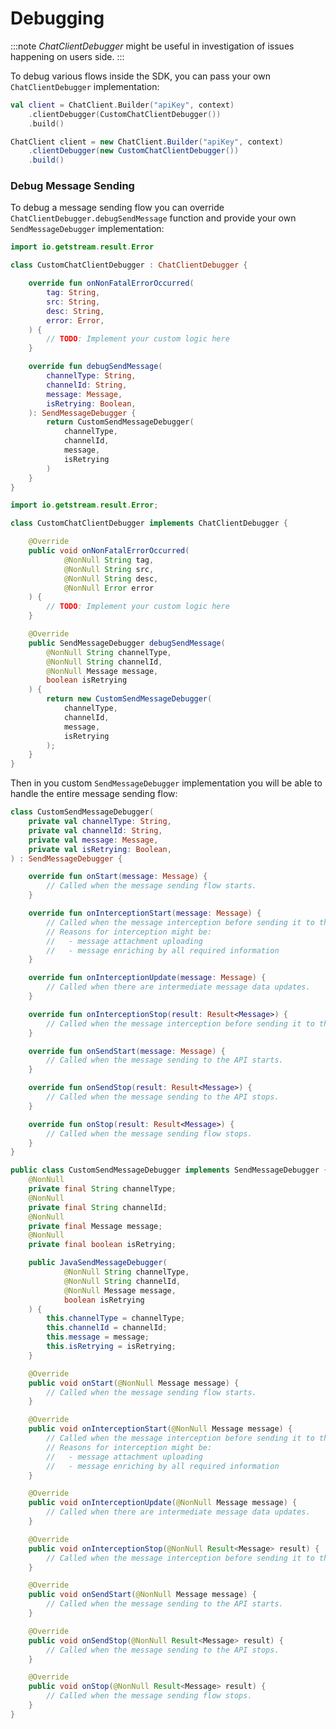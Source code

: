 
# Debugging

:::note
*ChatClientDebugger* might be useful in investigation of issues happening on users side.
:::

To debug various flows inside the SDK, you can pass your own `ChatClientDebugger` implementation:

<Tabs>
<TabItem value="kotlin" label="Kotlin">

```kotlin
val client = ChatClient.Builder("apiKey", context)
    .clientDebugger(CustomChatClientDebugger())
    .build()
```
</TabItem>

<TabItem value="java" label="Java">

```java
ChatClient client = new ChatClient.Builder("apiKey", context)
    .clientDebugger(new CustomChatClientDebugger())
    .build()
```
</TabItem>
</Tabs>

### Debug Message Sending

To debug a message sending flow you can override `ChatClientDebugger.debugSendMessage` function and provide your own `SendMessageDebugger` implementation:

<Tabs>
<TabItem value="kotlin" label="Kotlin">

```kotlin
import io.getstream.result.Error

class CustomChatClientDebugger : ChatClientDebugger {

    override fun onNonFatalErrorOccurred(
        tag: String,
        src: String,
        desc: String,
        error: Error,
    ) {
        // TODO: Implement your custom logic here
    }

    override fun debugSendMessage(
        channelType: String,
        channelId: String,
        message: Message,
        isRetrying: Boolean,
    ): SendMessageDebugger {
        return CustomSendMessageDebugger(
            channelType,
            channelId,
            message,
            isRetrying
        )
    }
}
```
</TabItem>

<TabItem value="java" label="Java">

```java
import io.getstream.result.Error;

class CustomChatClientDebugger implements ChatClientDebugger {

    @Override
    public void onNonFatalErrorOccurred(
            @NonNull String tag,
            @NonNull String src,
            @NonNull String desc,
            @NonNull Error error
    ) {
        // TODO: Implement your custom logic here
    }

    @Override
    public SendMessageDebugger debugSendMessage(
        @NonNull String channelType,
        @NonNull String channelId,
        @NonNull Message message,
        boolean isRetrying
    ) {
        return new CustomSendMessageDebugger(
            channelType,
            channelId,
            message,
            isRetrying
        );
    }
}
```
</TabItem>
</Tabs>

Then in you custom `SendMessageDebugger` implementation you will be able to handle the entire message sending flow:
<Tabs>
<TabItem value="kotlin" label="Kotlin">

```kotlin
class CustomSendMessageDebugger(
    private val channelType: String,
    private val channelId: String,
    private val message: Message,
    private val isRetrying: Boolean,
) : SendMessageDebugger {

    override fun onStart(message: Message) {
        // Called when the message sending flow starts.
    }

    override fun onInterceptionStart(message: Message) {
        // Called when the message interception before sending it to the API starts.
        // Reasons for interception might be:
        //   - message attachment uploading
        //   - message enriching by all required information
    }

    override fun onInterceptionUpdate(message: Message) {
        // Called when there are intermediate message data updates.
    }

    override fun onInterceptionStop(result: Result<Message>) {
        // Called when the message interception before sending it to the API stops.
    }

    override fun onSendStart(message: Message) {
        // Called when the message sending to the API starts.
    }

    override fun onSendStop(result: Result<Message>) {
        // Called when the message sending to the API stops.
    }

    override fun onStop(result: Result<Message>) {
        // Called when the message sending flow stops.
    }
}
```
</TabItem>

<TabItem value="java" label="Java">

```java
public class CustomSendMessageDebugger implements SendMessageDebugger {
    @NonNull
    private final String channelType;
    @NonNull
    private final String channelId;
    @NonNull
    private final Message message;
    @NonNull
    private final boolean isRetrying;

    public JavaSendMessageDebugger(
            @NonNull String channelType,
            @NonNull String channelId,
            @NonNull Message message,
            boolean isRetrying
    ) {
        this.channelType = channelType;
        this.channelId = channelId;
        this.message = message;
        this.isRetrying = isRetrying;
    }

    @Override
    public void onStart(@NonNull Message message) {
        // Called when the message sending flow starts.
    }

    @Override
    public void onInterceptionStart(@NonNull Message message) {
        // Called when the message interception before sending it to the API starts.
        // Reasons for interception might be:
        //   - message attachment uploading
        //   - message enriching by all required information
    }

    @Override
    public void onInterceptionUpdate(@NonNull Message message) {
        // Called when there are intermediate message data updates.
    }

    @Override
    public void onInterceptionStop(@NonNull Result<Message> result) {
        // Called when the message interception before sending it to the API stops.
    }

    @Override
    public void onSendStart(@NonNull Message message) {
        // Called when the message sending to the API starts.
    }

    @Override
    public void onSendStop(@NonNull Result<Message> result) {
        // Called when the message sending to the API stops.
    }

    @Override
    public void onStop(@NonNull Result<Message> result) {
        // Called when the message sending flow stops.
    }
}
```
</TabItem>
</Tabs>